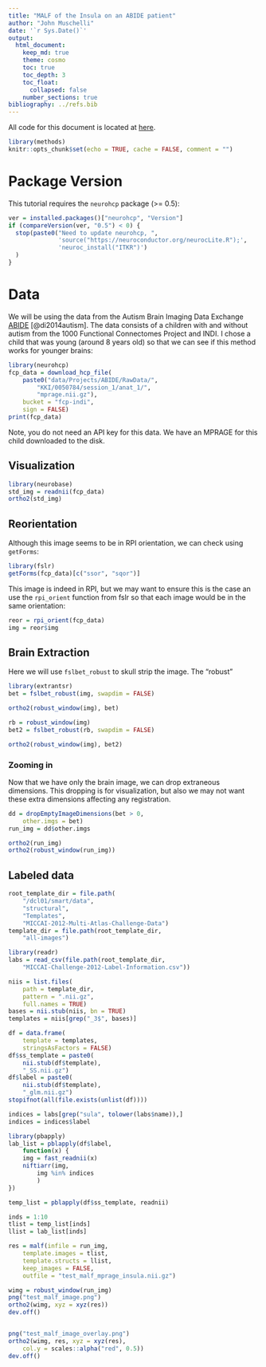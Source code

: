 ```yaml
---
title: "MALF of the Insula on an ABIDE patient"
author: "John Muschelli"
date: '`r Sys.Date()`'
output: 
  html_document:
    keep_md: true
    theme: cosmo
    toc: true
    toc_depth: 3
    toc_float:
      collapsed: false
    number_sections: true
bibliography: ../refs.bib      
---
```


All code for this document is located at [here](https://raw.githubusercontent.com/muschellij2/neuroc/master/malf_insula/index.R).


```r
library(methods)
knitr::opts_chunk$set(echo = TRUE, cache = FALSE, comment = "")
```

# Package Version

This tutorial requires the `neurohcp` package (>= 0.5):

```r
ver = installed.packages()["neurohcp", "Version"]
if (compareVersion(ver, "0.5") < 0) {
  stop(paste0("Need to update neurohcp, ", 
              'source("https://neuroconductor.org/neurocLite.R");',
              'neuroc_install("ITKR")')
  )
}
```
# Data

We will be using the data from the Autism Brain Imaging Data Exchange [ABIDE](http://fcon_1000.projects.nitrc.org/indi/abide/) [@di2014autism].  The data consists of a children with and without autism from the 1000 Functional Connectomes Project and INDI. I chose a child that was young (around 8 years old) so that we can see if this method works for younger brains:

```r
library(neurohcp)
fcp_data = download_hcp_file(
    paste0("data/Projects/ABIDE/RawData/", 
        "KKI/0050784/session_1/anat_1/",
        "mprage.nii.gz"),
    bucket = "fcp-indi",
    sign = FALSE)
print(fcp_data)
```

Note, you do not need an API key for this data.  We have an MPRAGE for this child downloaded to the disk.

## Visualization

```r
library(neurobase)
std_img = readnii(fcp_data)
ortho2(std_img)
```

## Reorientation
Although this image seems to be in RPI orientation, we can check using `getForms`:

```r
library(fslr)
getForms(fcp_data)[c("ssor", "sqor")]
```

This image is indeed in RPI, but we may want to ensure this is the case an use the `rpi_orient` function from fslr so that each image would be in the same orientation:

```r
reor = rpi_orient(fcp_data)
img = reor$img
```

## Brain Extraction

Here we will use `fslbet_robust` to skull strip the image.  The "robust"
```r
library(extrantsr)
bet = fslbet_robust(img, swapdim = FALSE)
```

```r
ortho2(robust_window(img), bet)
```

```r
rb = robust_window(img)
bet2 = fslbet_robust(rb, swapdim = FALSE)
```
```r
ortho2(robust_window(img), bet2)
```

### Zooming in 

Now that we have only the brain image, we can drop extraneous dimensions.  This dropping is for visualization, but also we may not want these extra dimensions affecting any registration.  

```r
dd = dropEmptyImageDimensions(bet > 0,
    other.imgs = bet)
run_img = dd$other.imgs
```

```r
ortho2(run_img)
ortho2(robust_window(run_img))
```


## Labeled data

```r
root_template_dir = file.path(
    "/dcl01/smart/data", 
    "structural", 
    "Templates", 
    "MICCAI-2012-Multi-Atlas-Challenge-Data")
template_dir = file.path(root_template_dir,
    "all-images")
```

```r
library(readr)
labs = read_csv(file.path(root_template_dir,
    "MICCAI-Challenge-2012-Label-Information.csv"))

niis = list.files(
    path = template_dir,
    pattern = ".nii.gz", 
    full.names = TRUE)
bases = nii.stub(niis, bn = TRUE)
templates = niis[grep("_3$", bases)]

df = data.frame(
    template = templates,
    stringsAsFactors = FALSE)
df$ss_template = paste0(
    nii.stub(df$template),
    "_SS.nii.gz")
df$label = paste0(
    nii.stub(df$template),
    "_glm.nii.gz")
stopifnot(all(file.exists(unlist(df))))

indices = labs[grep("sula", tolower(labs$name)),]
indices = indices$label
```

```r
library(pbapply)
lab_list = pblapply(df$label,
    function(x) {
    img = fast_readnii(x)
    niftiarr(img, 
        img %in% indices
        )    
})

temp_list = pblapply(df$ss_template, readnii)

inds = 1:10
tlist = temp_list[inds]
llist = lab_list[inds]
```

```r
res = malf(infile = run_img,
    template.images = tlist,
    template.structs = llist,
    keep_images = FALSE,
    outfile = "test_malf_mprage_insula.nii.gz")

wimg = robust_window(run_img)
png("test_malf_image.png")
ortho2(wimg, xyz = xyz(res))
dev.off()


png("test_malf_image_overlay.png")
ortho2(wimg, res, xyz = xyz(res), 
    col.y = scales::alpha("red", 0.5))
dev.off()
```

